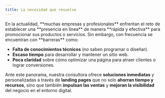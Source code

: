 ```yaml
---
title: La necesidad que resuelve
---
```



<Card title="Necesidad a Resolver" icon={Lightbulb} color="Blue">
  En la actualidad, **muchas empresas y profesionales** enfrentan el reto de establecer una **presencia en línea** de manera **rápida y efectiva** para promocionar sus productos o servicios. Sin embargo, con frecuencia se encuentran con **barreras** como:
</Card>

- **Falta de conocimientos técnicos** (no saben programar o diseñar).
- **Escaso tiempo** para desarrollar y mantener un sitio web.
- **Poca claridad** sobre cómo optimizar una página para atraer clientes o lograr conversiones.

Ante este panorama, nuestra consultora ofrece **soluciones inmediatas** y personalizadas a través de **landing pages** que no solo **ahorran tiempo y recursos**, sino que también **impulsan las ventas** y **mejoran la visibilidad** del negocio en el entorno digital.